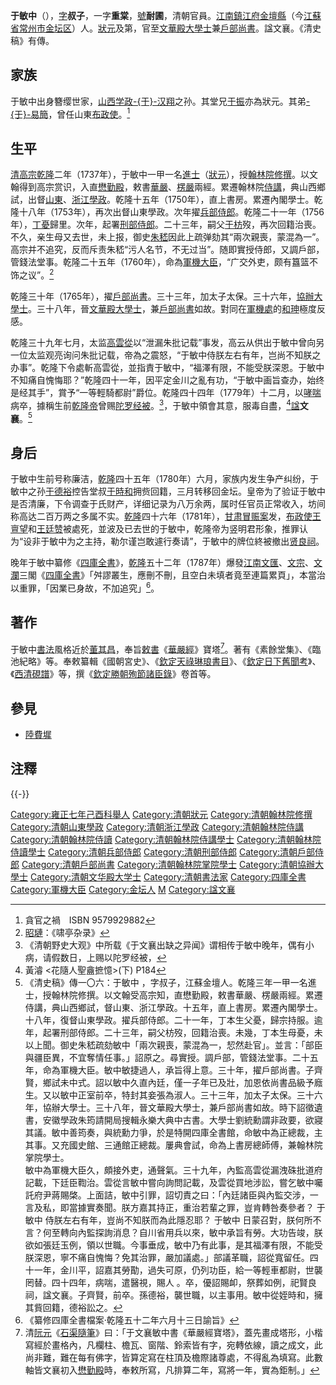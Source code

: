 {{NoteTA
|reason=5
|T=于敏中
|G1=姓氏
}}
{{明清人物信息框
| 姓名 = 于敏中
| 原名 =
| 圖片名稱= YuMinchung.jpg
| 圖片大小 = 280px
| 圖片說明 = 《[[紫光閣功臣像|紫光閣功臣像]]》之于敏中
| 最高職務 = 文華殿大學士戶部尚書翰林院掌院學士
| 國家 = 大清
| 爵位 = 一等輕車都尉
| 籍貫 = [[江南省|江南]][[鎮江府|鎮江府]][[金壇縣|金壇縣]]
| 族裔 = 漢族
| 旗籍 = 
| 字號 = 字叔子，號耐圃、重棠
| 室名 = 素餘堂
| 諡號 = 文襄
| 出生日期 = 康熙五十三（1714年）
| 出生地點 = [[江南省|江南]][[鎮江府|鎮江府]][[金壇縣|金壇縣]]
| 逝世日期 = 乾隆四十四年（1779年）
| 逝世地點 = [[京师|京师]]
| 墓葬 = 
| 配偶 =
| 親屬 = （祖父）[[于汉翔|-{于}-汉翔]]<br>（父）[[于枋|-{于}-枋]]<br>（堂兄）[[于振|于振]]<br>（弟）[[于易簡|-{于}-易簡]]
| 出身 = 
*雍正七年己酉科舉人
*乾隆二年丁巳恩科一甲第一名進士及第
| 經歷 = 
| 著作 =
*《臨池紀略》
}}
'''于敏中'''（{{bd|1714年||1779年|catIdx=Y于}}），[[表字|字]]'''叔子'''，一字'''重棠'''，[[號|號]]'''耐圃'''，清朝官員。[[江南省|江南]][[鎮江府|鎮江府]][[金壇縣|金壇縣]]（今[[江蘇省|江蘇省]][[常州市|常州市]][[金坛区|金坛区]]）人。[[狀元|狀元]]及第，官至[[文華殿大學士|文華殿大學士]]兼[[戶部尚書|戶部尚書]]。諡文襄。《清史稿》有傳。

==家族==
于敏中出身簪缨世家，[[山西|山西]][[学政|学政]][[于汉翔|-{于}-汉翔]]之孙。其堂兄[[于振|于振]]亦為狀元。其弟[[于易簡|-{于}-易簡]]，曾任山東[[布政使|布政使]]。<ref>貪官之禍　ISBN 9579929882</ref>

==生平==
[[清高宗|清高宗]][[乾隆|乾隆]]二年（1737年），于敏中一甲一名[[進士|進士]]（[[狀元|狀元]]），授[[翰林院|翰林院]][[修撰|修撰]]。以文翰得到高宗赏识，入直[[懋勤殿|懋勤殿]]，敕書[[華嚴經|華嚴]]、[[楞嚴經|楞嚴]]兩經。累遷翰林院[[侍講|侍講]]，典山西鄉試，出督[[山東|山東]]、[[浙江|浙江]][[學政|學政]]。乾隆十五年（1750年），直上書房。累遷內閣學士。乾隆十八年（1753年），再次出督山東學政。次年擢[[兵部侍郎|兵部侍郎]]。乾隆二十一年（1756年），[[丁憂|丁憂]]歸里。次年，起署[[刑部侍郎|刑部侍郎]]。二十三年，嗣父[[于枋|于枋]]歿，再次回籍治喪。不久，亲生母又去世，未上报，御史[[朱嵇|朱嵇]]因此上疏弹劾其“兩次親喪，蒙混為一”。高宗并不追究，反而斥责朱嵇“污人名节，不无过当”。随即實授侍郎，又調戶部，管錢法堂事。乾隆二十五年（1760年），命為[[軍機大臣|軍機大臣]]，“广交外吏，颇有簋篮不饰之议”。<ref>[[昭璉|昭璉]]：《啸亭杂录》</ref>

乾隆三十年（1765年），擢[[戶部尚書|戶部尚書]]。三十三年，加太子太保。三十六年，[[協辦大學士|協辦大學士]]。三十八年，晉[[文華殿大學士|文華殿大學士]]，兼[[戶部尚書|戶部尚書]]如故。對同在[[軍機處|軍機處]]的[[和珅|和珅]]極度反感。

乾隆三十九年七月，太监[[高雲從|高雲從]]以“泄漏朱批记载”事发，高云从供出于敏中曾向另一位太监观亮询问朱批记载，帝為之震怒，“于敏中侍朕左右有年，岂尚不知朕之办事”。乾隆下令處斬高雲從，並指責于敏中，“福澤有限，不能受朕深恩。于敏中不知痛自愧悔耶？”乾隆四十一年，因平定金川之亂有功，“于敏中画旨查办，始终是经其手”，賞予“一等輕騎都尉”爵位。乾隆四十四年（1779年）十二月，以[[哮喘|哮喘]]病卒，據稱生前[[乾隆帝|乾隆帝]]曾赐[[陀罗经被|陀罗经被]]。<ref>《清朝野史大观》中所载《于文襄出缺之异闻》谓相传于敏中晚年，偶有小病，请假数日，上赐以陀罗经被，</ref>，于敏中領會其意，服毒自盡，<ref>黃濬 <花隨人聖盦摭憶>(下) P184</ref>[[諡|諡]]'''文襄'''。<ref>《清史稿》傳一〇六：于敏中 ，字叔子，江蘇金壇人。乾隆三年一甲一名進士，授翰林院修撰。以文翰受高宗知，直懋勤殿，敕書華嚴、楞嚴兩經。累遷侍講，典山西鄉試，督山東、浙江學政。十五年，直上書房。累遷內閣學士。十八年，復督山東學政。擢兵部侍郎。二十一年，丁本生父憂，歸宗持服。逾年，起署刑部侍郎。二十三年，嗣父枋歿，回籍治喪。未幾，丁本生母憂，未以上聞。御史朱嵇疏劾敏中「兩次親喪，蒙混為一，恝然赴官」。並言：「部臣與疆臣異，不宜奪情任事。」詔原之。尋實授。調戶部，管錢法堂事。二十五年，命為軍機大臣。敏中敏捷過人，承旨得上意。三十年，擢戶部尚書。子齊賢，鄉試未中式。詔以敏中久直內廷，僅一子年已及壯，加恩依尚書品級予廕生。又以敏中正室前卒，特封其妾張為淑人。三十三年，加太子太保。三十六年，協辦大學士。三十八年，晉文華殿大學士，兼戶部尚書如故。時下詔徵遺書，安徽學政朱筠請開局搜輯永樂大典中古書。大學士劉統勳謂非政要，欲寢其議。敏中善筠奏，與統勳力爭，於是特開四庫全書館，命敏中為正總裁，主其事。又充國史館、三通館正總裁。屢典會試，命為上書房總師傅，兼翰林院掌院學士。<br>敏中為軍機大臣久，頗接外吏，通聲氣。三十九年，內監高雲從漏洩硃批道府記載，下廷臣鞫治。雲從言敏中嘗向詢問記載，及雲從買地涉訟，嘗乞敏中囑託府尹蔣賜棨。上面詰，敏中引罪，詔切責之曰：「內廷諸臣與內監交涉，一言及私，即當據實奏聞。朕方嘉其持正，重治若輩之罪，豈肯轉咎奏參者？ 于敏中 侍朕左右有年，豈尚不知朕而為此隱忍耶？ 于敏中 日蒙召對，朕何所不言？何至轉向內監探詢消息？自川省用兵以來，敏中承旨有勞。大功告竣，朕欲如張廷玉例，領以世職。今事垂成，敏中乃有此事，是其福澤有限，不能受朕深恩，寧不痛自愧悔？免其治罪，嚴加議處。」部議革職，詔從寬留任。四十一年，金川平，詔嘉其勞勩，過失可原，仍列功臣，給一等輕車都尉，世襲罔替。四十四年，病喘，遣醫視，賜人 。卒，優詔賜卹，祭葬如例，祀賢良祠，諡文襄。子齊賢，前卒。孫德裕，襲世職，以主事用。敏中從姪時和，擁其貲回籍，德裕訟之。</ref>

==身后==
于敏中生前号称廉洁，[[乾隆|乾隆]]四十五年（1780年）六月，家族内发生争产纠纷，于敏中之孙[[于德裕|于德裕]]控告堂叔[[于時和|于時和]]拥赀回籍，三月转移回金坛。皇帝为了验证于敏中是否清廉，下令调查于氏财产，详细记录为八万余两，属时任官员正常收入，坊间称高达二百万两之多属不实。[[乾隆|乾隆]]四十六年（1781年），[[甘肃冒赈案|甘肃冒赈案]]发，[[布政使|布政使]][[王亶望|王亶望]]和[[王廷赞_(甘肃布政使)|王廷赞]]被處死，並波及已去世的于敏中，乾隆帝为竖明君形象，推罪认为“设非于敏中为之主持，勒尔谨岂敢遽行奏请”，于敏中的牌位終被撤出[[贤良祠|贤良祠]]。

晚年于敏中纂修《[[四庫全書|四庫全書]]》，[[乾隆|乾隆]]五十二年（1787年）爆發[[江南|江南]][[文匯閣|文匯]]、[[文宗閣|文宗]]、[[文瀾閣|文瀾]]三閣《[[四庫全書|四庫全書]]》「舛謬叢生，應刪不刪，且空白未填者竟至連篇累頁」，本當治以重罪，「因業已身故，不加追究」<ref>《纂修四庫全書檔案·乾隆五十二年六月十三日諭旨》</ref>。

==著作==
于敏中[[書法|書法]]風格近於[[董其昌|董其昌]]，奉旨[[敕書|敕書]]《[[華嚴經|華嚴經]]》寶塔<ref>清[[阮元|阮元]]《[[石渠隨筆|石渠隨筆]]》曰：「于文襄敏中書《華嚴經寶塔》，蓋先畫成塔形，小楷寫經於畫格內，凡欄柱、檐瓦、窗階、鈴索皆有字，宛轉依線，讀之成文，此尚非難，難在每有佛字，皆算定寫在柱頂及檐際諸尊處，不得亂為填寫。此數軸皆文襄初入[[懋勤殿|懋勤殿]]時，奉敕所寫，凡排算二年，寫將一年，實為鉅制。」</ref>。著有《素餘堂集》、《臨池紀略》等。奉敕纂輯《國朝宮史》、《[[欽定天祿琳琅書目|欽定天祿琳琅書目]]》、《[[欽定日下舊聞考|欽定日下舊聞考]]》、《[[西清硯譜|西清硯譜]]》等，撰《[[欽定勝朝殉節諸臣錄|欽定勝朝殉節諸臣錄]]》卷首等。

==參見==
*[[陸費墀|陸費墀]]

==注釋==
{{reflist}}

{{-}}
{{start box}}
{{s-off}}
{{succession box|[[劉綸|劉綸]]|[[王際華|王際華]]|[[清朝户部尚书列表#户部汉尚书|戶部漢尚書]]|<small>乾隆三十年正月癸丑－乾隆三十八年八月戊子<br>（1766年1月27日－1773年9月17日）</small>}}
{{end box}}

{{清朝領班軍機大臣}}
{{乾隆二年丁巳恩科殿試金榜}}
{{清朝入祀賢良祠}}
{{權威控制}}
{{DEFAULTSORT:Yu于}}
[[Category:雍正七年己酉科舉人|Category:雍正七年己酉科舉人]]
[[Category:清朝狀元|Category:清朝狀元]]
[[Category:清朝翰林院修撰|Category:清朝翰林院修撰]]
[[Category:清朝山東學政|Category:清朝山東學政]]
[[Category:清朝浙江學政|Category:清朝浙江學政]]
[[Category:清朝翰林院侍講|Category:清朝翰林院侍講]]
[[Category:清朝翰林院侍讀|Category:清朝翰林院侍讀]]
[[Category:清朝翰林院侍講學士|Category:清朝翰林院侍講學士]]
[[Category:清朝翰林院侍讀學士|Category:清朝翰林院侍讀學士]]
[[Category:清朝兵部侍郎|Category:清朝兵部侍郎]]
[[Category:清朝刑部侍郎|Category:清朝刑部侍郎]]
[[Category:清朝戶部侍郎|Category:清朝戶部侍郎]]
[[Category:清朝戶部尚書|Category:清朝戶部尚書]]
[[Category:清朝翰林院掌院學士|Category:清朝翰林院掌院學士]]
[[Category:清朝協辦大學士|Category:清朝協辦大學士]]
[[Category:清朝文华殿大学士|Category:清朝文华殿大学士]]
[[Category:清朝書法家|Category:清朝書法家]]
[[Category:四庫全書|Category:四庫全書]]
[[Category:軍機大臣|Category:軍機大臣]]
[[Category:金坛人|Category:金坛人]]
[[Category:于姓|M]]
[[Category:諡文襄|Category:諡文襄]]